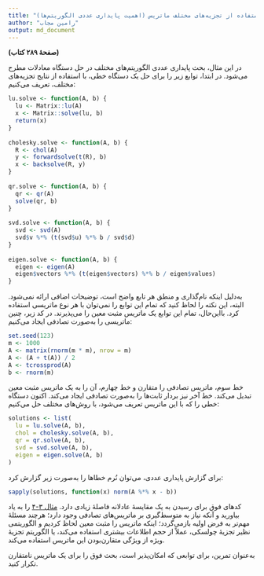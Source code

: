 ```yaml
---
title: "مثال ۹-۲: حل دستگاه معادلات با استفاده از تجزیه‌های مختلف ماتریس (اهمیت پایداری عددی الگوریتم‌ها)"
author: "رامین مجاب"
output: md_document
---
```


**(صفحهٔ ۲۸۹ کتاب)**

در این مثال، بحث پایداری عددی الگوریتم‌های مختلف در حل دستگاه معادلات مطرح می‌شود. در ابتدا، توابع زیر را برای حل یک دستگاه خطی، با استفاده از نتایج تجزیه‌های مختلف، تعریف می‌کنیم:
```r
lu.solve <- function(A, b) {
  lu <- Matrix::lu(A)
  x <- Matrix::solve(lu, b)
  return(x)
}
 
cholesky.solve <- function(A, b) {
  R <- chol(A)
  y <- forwardsolve(t(R), b)
  x <- backsolve(R, y)
}
 
qr.solve <- function(A, b) {
  qr <- qr(A)
  solve(qr, b)
}
 
svd.solve <- function(A, b) {
  svd <- svd(A)
  svd$v %*% (t(svd$u) %*% b / svd$d)
}
 
eigen.solve <- function(A, b) {
  eigen <- eigen(A)
  eigen$vectors %*% (t(eigen$vectors) %*% b / eigen$values)
}
```
به‌دلیل اینکه نام‌گذاری و منطق هر تابع واضح است، توضیحات اضافی ارائه نمی‌شود. البته، این نکته را لحاظ کنید که تمام این توابع را نمی‌توان با هر نوع ماتریسی استفاده کرد. بااین‌حال، تمام این توابع یک ماتریس مثبت معین را می‌پذیرند. در کد زیر، چنین ماتریسی را به‌صورت تصادفی ایجاد می‌کنیم:
```r
set.seed(123)
m <- 1000
A <- matrix(rnorm(m * m), nrow = m)
A <- (A + t(A)) / 2
A <- tcrossprod(A)
b <- rnorm(m)
```
خط سوم، ماتریس تصادفی را متقارن و خط چهارم، آن را به یک ماتریس مثبت معین تبدیل می‌کند. خط آخر نیز بردار ثابت‌ها را به‌صورت تصادفی ایجاد می‌کند. اکنون دستگاه خطی را که با این ماتریس تعریف می‌شود، با روش‌های مختلف حل می‌کنیم:
```r
solutions <- list(
  lu = lu.solve(A, b),
  chol = cholesky.solve(A, b),
  qr = qr.solve(A, b),
  svd = svd.solve(A, b),
  eigen = eigen.solve(A, b)
)
```

برای گزارش پایداری عددی، می‌توان نُرم خطاها را به‌صورت زیر گزارش کرد:
```r
sapply(solutions, function(x) norm(A %*% x - b))
```
کدهای فوق برای رسیدن به یک مقایسهٔ عادلانه فاصلهٔ زیادی دارد. [مثال ۳-۴](matrix_book_fa_example3.4) را به یاد  بیاورید و آنکه نیاز به متوسط‌گیری بر ماتریس‌های تصادفی وجود دارد؛ هرچند مسئلهٔ مهم‌تر به فرض اولیه بازمی‌گردد؛ اینکه ماتریس را مثبت معین لحاظ کردیم و الگوریتمی نظیر تجزیهٔ چولسکی، عملاً از حجم اطلاعات بیشتری استفاده می‌کند، یا الگوریتم تجزیهٔ ویژه از ویژگی متقارن‌بودن این ماتریس استفاده می‌کند.

به‌عنوان تمرین، برای توابعی که امکان‌پذیر است، بحث فوق را برای یک ماتریس نامتقارن تکرار کنید.



